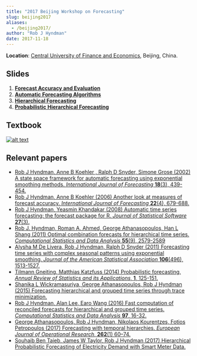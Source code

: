 ```yaml
---
title: "2017 Beijing Workshop on Forecasting"
slug: beijing2017
aliases:
  - /beijing2017/
author: "Rob J Hyndman"
date: 2017-11-18
---
```


**Location**: [Central University of Finance and Economics](https://yanfei.site/bjwf/), Beijing, China.

## Slides

1. [**Forecast Accuracy and Evaluation**](/files/1-ForecastEvaluation.pdf)
2. [**Automatic Forecasting Algorithms**](/files/2-AutomaticForecasting.pdf)
3. [**Hierarchical Forecasting**](/files/3-Hierarchical.pdf)
4. [**Probabilistic Hierarchical Forecasting**](/files/4-Hierarchical2.pdf)

## Textbook

<a href="http://OTexts.org/fpp2" target="_new">
![alt text](/img/fpp2_cover.jpg)
</a>

## Relevant papers

 * [Rob J Hyndman, Anne B Koehler , Ralph D Snyder, Simone Grose (2002) A state space framework for automatic forecasting using exponential smoothing methods. *International Journal of Forecasting* **18**(3), 439-454.](/publications/hksg/)
 * [Rob J Hyndman, Anne B Koehler (2006) Another look at measures of forecast accuracy. *International Journal of Forecasting* **22**(4), 679-688.](/publications/another-look-at-measures-of-forecast-accuracy/)
 * [Rob J Hyndman, Yeasmin Khandakar (2008) Automatic time series forecasting: the forecast package for R. *Journal of Statistical Software* **27**(3).](/publications/automatic-forecasting/) 
 * [Rob J. Hyndman, Roman A. Ahmed, George Athanasopoulos, Han L Shang (2011) Optimal combination forecasts for hierarchical time series. *Computational Statistics and Data Analysis* **55**(9), 2579-2589](/publications/mortality-forecast-comparison/)
 * [Alysha M De Livera, Rob J Hyndman, Ralph D Snyder (2011) Forecasting time series with complex seasonal patterns using exponential smoothing. *Journal of the American Statistical Association* **106**(496), 1513-1527.](/publications/complex-seasonality/)
 * [Tilmann Gneiting, Matthias Katzfuss (2014) Probabilistic forecasting, *Annual Review of Statistics and its Applications*, **1**, 125-151.](https://doi.org/10.1146/annurev-statistics-062713-085831)
 * [Shanika L Wickramasuriya, George Athanasopoulos, Rob J Hyndman (2015) Forecasting hierarchical and grouped time series through trace minimization.](/publications/mint/)
 * [Rob J Hyndman, Alan Lee, Earo Wang (2016) Fast computation of reconciled forecasts for hierarchical and grouped time series. *Computational Statistics and Data Analysis* **97**, 16-32.](/publications/hgts/)
 * [George Athanasopoulos, Rob J Hyndman, Nikolaos Kourentzes, Fotios Petropoulos (2017) Forecasting with temporal hierarchies. *European Journal of Operational Research*, **262**(1) 60–74.](/publications/temporal-hierarchies/)
 * [Souhaib Ben Taieb, James W Taylor, Rob J Hyndman (2017) Hierarchical Probabilistic Forecasting of Electricity Demand with Smart Meter Data.](/publications/hpf-electricity/)
